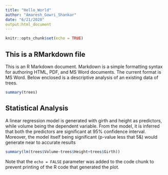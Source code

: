 ---
title: "Hello_World"
author: "Amaresh_Gowri_Shankar"
date: "6/21/2020"
output:html_document
---

```{r setup, include=FALSE}
knitr::opts_chunk$set(echo = TRUE)
```

## **This is a RMarkdown file**

This is an R Markdown document. Markdown is a simple formatting syntax for authoring HTML, PDF, and MS Word documents. The current format is MS Word. Below enclosed is a descriptive analysis of an existing data of trees.

```{r}
summary(trees)
```


## **Statistical Analysis**

A linear regression model is generated with girth and height as predictors, while volume being the dependent variable. From the model, it is inferred that both the predictors are significant at 95% confidence interval. Moreover, the model itself being significant (p-value less that 5&) would generate near to accurate results

```{r, echo=FALSE}
summary(lm(trees$Volume~trees$Height+trees$Girth))
```


Note that the `echo = FALSE` parameter was added to the code chunk to prevent printing of the R code that generated the plot.
